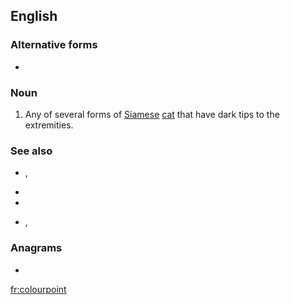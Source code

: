 ==English==

===Alternative forms===
* {{l|en|colorpoint}}

===Noun===
{{en-noun}}

# Any of several forms of [[Siamese]] [[cat]] that have dark tips to the extremities.

===See also===
* {{l|en|blue point}}, {{l|en|bluepoint}}
* {{l|en|chocolate point}}
* {{l|en|lilac point}}
* {{l|en|seal point}}, {{l|en|sealpoint}}

===Anagrams===
* {{l|en|prolocution}}

[[fr:colourpoint]]